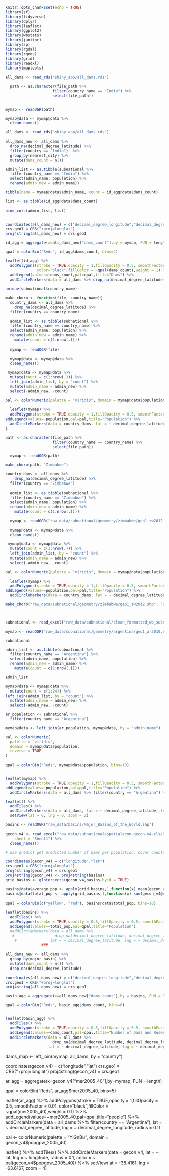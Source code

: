 ```r
knitr::opts_chunk$set(echo = TRUE)
library(sf)
library(tidyverse)
library(dplyr)
library(leaflet)
library(ggplot2)
library(wbstats)
library(janitor)
library(sp)
library(rgdal)
library(rgeos)
library(grid)
library(readxl)
library(maptools)

all_dams <- read_rds("shiny_app/all_dams.rds")

```


```r

  path <- as.character(file_path %>% 
                     filter(country_name == "India") %>%
                     select(file_path))
  

mymap <- readOGR(path) 

mymap@data <- mymap@data %>% 
  clean_names()

all_dams <- read_rds("shiny_app/all_dams.rds")

all_dams_new <- all_dams %>%
  drop_na(decimal_degree_latitude) %>%
  filter(country == "India")  %>%
  group_by(nearest_city) %>%
  mutate(dams_count = n()) 

admin_list <- as.tibble(subnational %>%
  filter(country_name == "India") %>%
  select(admin_name, population) %>%
  rename(admin_new = admin_name))

tibble(name = mymap@data$admin_name, count = id_agg@data$dams_count) 

list <- as.tibble(id_agg@data$dams_count)

bind_cols(admin_list, list)
  

coordinates(all_dams_new) = c("decimal_degree_longitude","decimal_degree_latitude")
crs.geo1 = CRS("+proj=longlat")
proj4string(all_dams_new) = crs.geo1

id_agg = aggregate(x=all_dams_new["dams_count"],by = mymap, FUN = length)

qpal = colorBin("Reds", id_agg$dams_count, bins=4)

leaflet(id_agg) %>%
  addPolygons(stroke = TRUE,opacity = 1,fillOpacity = 0.5, smoothFactor = 0.5,
              color="black",fillColor = ~qpal(dams_count),weight = 1) %>%
  addLegend(values=~dams_count,pal=qpal,title="Dams") %>%
  addCircleMarkers(data = all_dams %>% drop_na(decimal_degree_latitude) %>% filter(country == "India"), lat = ~ decimal_degree_latitude, lng = ~ decimal_degree_longitude, radius = 0.1)

unique(subnational$country_name)
```
```r
make_choro <- function(file, country_name){
  country_dams <- all_dams %>%
    drop_na(decimal_degree_latitude) %>%
  filter(country == country_name)  
  
  admin_list <- as.tibble(subnational %>%
  filter(country_name == country_name) %>%
  select(admin_name, population) %>%
  rename(admin_new = admin_name) %>%
    mutate(count = c(1:nrow(.))))
  
  mymap <- readOGR(file)
  
  mymap@data <- mymap@data %>% 
  clean_names()

 mymap@data <- mymap@data %>%
  mutate(count = c(1:nrow(.))) %>%
  left_join(admin_list, by = "count") %>%
  mutate(admin_name = admin_new) %>%
  select(-admin_new, -count)

pal <- colorNumeric(palette = "viridis", domain = mymap@data$population, reverse = TRUE)
  
  leaflet(mymap) %>%
  addPolygons(stroke = TRUE,opacity = 1,fillOpacity = 0.5, smoothFactor = 0.5, weight = 1, fillColor = ~pal(population))   %>%
addLegend(values=~population,pal=pal,title="Population") %>%
  addCircleMarkers(data = country_dams, lat = ~ decimal_degree_latitude, lng = ~ decimal_degree_longitude, radius = 0.1)
}

path <- as.character(file_path %>% 
                     filter(country_name == country_name) %>%
                     select(file_path))

  mymap <- readOGR(path)

make_choro(path, "Zimbabwe")

country_dams <- all_dams %>%
    drop_na(decimal_degree_latitude) %>%
  filter(country == "Zimbabwe")  
  
  admin_list <- as.tibble(subnational %>%
  filter(country_name == "Zimbabwe") %>%
  select(admin_name, population) %>%
  rename(admin_new = admin_name) %>%
    mutate(count = c(1:nrow(.))))
  
  mymap <- readOGR("raw_data/subnational/geometry/zimbabwe/geo1_zw2012.shp")
  
  mymap@data <- mymap@data %>% 
  clean_names()

 mymap@data <- mymap@data %>%
  mutate(count = c(1:nrow(.))) %>%
  left_join(admin_list, by = "count") %>%
  mutate(admin_name = admin_new) %>%
  select(-admin_new, -count)

pal <- colorNumeric(palette = "viridis", domain = mymap@data$population, reverse = TRUE)
  
  leaflet(mymap) %>%
  addPolygons(stroke = TRUE,opacity = 1,fillOpacity = 0.5, smoothFactor = 0.5, weight = 1, fillColor = ~pal(population))   %>%
addLegend(values=~population,pal=pal,title="Population") %>%
  addCircleMarkers(data = country_dams, lat = ~ decimal_degree_latitude, lng = ~ decimal_degree_longitude, radius = 0.1)

make_choro("raw_data/subnational/geometry/zimbabwe/geo1_zw2012.shp", "Zimbabwe")




```


```r
subnational <- read_excel("raw_data/subnational/clean_formatted_wb_subnational.xlsx")

mymap <- readOGR("raw_data/subnational/geometry/argentina/geo1_ar2010.shp") 

subnational

admin_list <- as.tibble(subnational %>%
  filter(country_name == "Argentina") %>%
  select(admin_name, population) %>%
  rename(admin_new = admin_name) %>%
    mutate(count = c(1:nrow(.))))

admin_list

mymap@data <- mymap@data %>%
  mutate(count = c(1:24)) %>%
left_join(admin_list, by = "count") %>%
  mutate(admin_name = admin_new) %>%
  select(-admin_new, -count)

ar_population <- subnational %>%
  filter(country_name == "Argentina")

mymap@data <- left_join(ar_population, mymap@data, by = "admin_name")

pal <- colorNumeric(
  palette = "viridis",
  domain = mymap@data$population,
  reverse = TRUE
)

qpal = colorBin("Reds", mymap@data$population, bins=10)


leaflet(mymap) %>%
  addPolygons(stroke = TRUE,opacity = 1,fillOpacity = 0.5, smoothFactor = 0.5, weight = 1, fillColor = ~pal(population))   %>%
addLegend(values=~population,pal=pal,title="Population") %>%
  addCircleMarkers(data = all_dams %>% filter(country == "Argentina") %>% drop_na(decimal_degree_latitude), lat = ~ decimal_degree_latitude, lng = ~ decimal_degree_longitude, radius = 0.1)
```
```r


leaflet() %>%
  addTiles() %>%
  addCircleMarkers(data = all_dams, lat = ~ decimal_degree_latitude, lng = ~ decimal_degree_longitude, radius = 0.1) %>%
  setView(lat = 0, lng = 0, zoom = 2)

basins <- readOGR("raw_data/basins/Major_Basins_of_the_World.shp")

gecon_v4 <- read_excel("raw_data/subnational/spatialecon-gecon-v4-xls/Original data/gecon-v4.xls", 
    sheet = "Sheet1") %>%
  clean_names() 

# use predict get predicted number of dams per population, covar country and lat/long

coordinates(gecon_v4) = c("longitude","lat")
crs.geo1 = CRS("+proj=longlat")
proj4string(gecon_v4) = crs.geo1
proj4string(gecon_v4) <- proj4string(basins)
grid_basins <- gIntersects(gecon_v4,basins,byid = TRUE)

basins@data$average_pop <- apply(grid_basins,1,function(x) mean(gecon_v4@data$popgpw_2005_40[x]))
basins@data$total_pop <- apply(grid_basins,1,function(x) sum(gecon_v4@data$popgpw_2005_40[x]))

qpal = colorBin(c("yellow", "red"), basins@data$total_pop, bins=10)
                
leaflet(basins) %>%
  addTiles() %>%
  addPolygons(stroke = TRUE,opacity = 0.5,fillOpacity = 0.5, smoothFactor = 0.5, weight = 1, fillColor = ~qpal(total_pop)) %>%
  addLegend(values=~total_pop,pal=qpal,title="Population") 
  #addCircleMarkers(data = all_dams %>%
   #                  drop_na(decimal_degree_latitude, decimal_degree_longitude), 
    #               lat = ~ decimal_degree_latitude, lng = ~ decimal_degree_longitude, radius = 0.1)
                ###
                
all_dams_new <- all_dams %>%
  group_by(major_basin) %>%
  mutate(dams_count = n()) %>%
  drop_na(decimal_degree_latitude) 

coordinates(all_dams_new) = c("decimal_degree_longitude","decimal_degree_latitude")
crs.geo1 = CRS("+proj=longlat")
proj4string(all_dams_new) = crs.geo1

basin_agg = aggregate(x=all_dams_new["dams_count"],by = basins, FUN = length)

qpal = colorBin("Reds", basin_agg$dams_count, bins=6)


leaflet(basin_agg) %>%
  addTiles() %>%
  addPolygons(stroke = TRUE,opacity = 0.5,fillOpacity = 0.5, smoothFactor = 0.5, weight = 1, fillColor = ~qpal(dams_count)) %>%
  addLegend(values=~dams_count,pal=qpal,title="Number of Dams and Reservoirs") %>% 
  addCircleMarkers(data = all_dams %>%
                     drop_na(decimal_degree_latitude, decimal_degree_longitude), 
                   lat = ~ decimal_degree_latitude, lng = ~ decimal_degree_longitude, radius = 0.1)


```
dams_map <- left_join(mymap, all_dams, by = "country") 
  

coordinates(gecon_v4) = c("longitude","lat")
crs.geo1 = CRS("+proj=longlat")
proj4string(gecon_v4) = crs.geo1

ar_agg = aggregate(x=gecon_v4["mer2005_40"],by=mymap, FUN = length)

qpal = colorBin("Reds", ar_agg$mer2005_40, bins=5)

leaflet(ar_agg) %>%
  addPolygons(stroke = TRUE,opacity = 1,fillOpacity = 0.5, smoothFactor = 0.01,
              color="black",fillColor = ~qpal(mer2005_40),weight = 0.1) %>%
  addLegend(values=~mer2005_40,pal=qpal,title="people") %>%
  addCircleMarkers(data = all_dams %>% filter(country == "Argentina"), lat = ~ decimal_degree_latitude, lng = ~ decimal_degree_longitude, radius = 0.1)

pal <- colorNumeric(palette = "YlGnBu", domain = gecon_v4$popgpw_2005_40)
  
leaflet() %>%
  addTiles() %>%
  addCircleMarkers(data = gecon_v4, lat = ~ lat, lng = ~ longitude, radius = 0.1, color = ~ pal(gecon_v4$popgpw_2005_40)) %>%
  setView(lat = -38.4161, lng = -63.6167, zoom = 4)
  
  